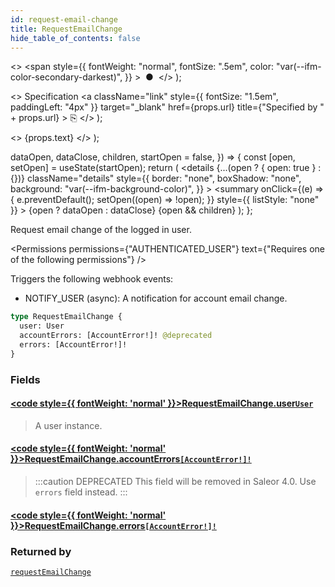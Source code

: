 ```yaml
---
id: request-email-change
title: RequestEmailChange
hide_table_of_contents: false
---
```


  <>
    <span
      style={{
        fontWeight: "normal",
        fontSize: ".5em",
        color: "var(--ifm-color-secondary-darkest)",
      }}
    >
      &nbsp;●&nbsp;
    </span>
  </>
);

  <>
    Specification
    <a
      className="link"
      style={{ fontSize: "1.5em", paddingLeft: "4px" }}
      target="\_blank"
      href={props.url}
      title={"Specified by " + props.url}
    >
      ⎘
    </a>
  </>
);

  <>
    <span className={props.class}>{props.text}</span>
  </>
);


  dataOpen,
  dataClose,
  children,
  startOpen = false,
}) => {
  const [open, setOpen] = useState(startOpen);
  return (
    <details
      {...(open ? { open: true } : {})}
      className="details"
      style={{
        border: "none",
        boxShadow: "none",
        background: "var(--ifm-background-color)",
      }}
    >
      <summary
        onClick={(e) => {
          e.preventDefault();
          setOpen((open) => !open);
        }}
        style={{ listStyle: "none" }}
      >
        {open ? dataOpen : dataClose}
      </summary>
      {open && children}
    </details>
  );
};

Request email change of the logged in user.

<Permissions
  permissions={"AUTHENTICATED_USER"}
  text={"Requires one of the following permissions"}
/>

Triggers the following webhook events:

- NOTIFY_USER (async): A notification for account email change.

```graphql
type RequestEmailChange {
  user: User
  accountErrors: [AccountError!]! @deprecated
  errors: [AccountError!]!
}
```

### Fields

#### [<code style={{ fontWeight: 'normal' }}>RequestEmailChange.<b>user</b></code>](#)<Bullet />[`User`](../../../api-reference/users/objects/user) <Badge class="badge badge--secondary" text="object"/>

> A user instance.

#### [<code style={{ fontWeight: 'normal' }}>RequestEmailChange.<b>accountErrors</b></code>](#)<Bullet />[`[AccountError!]!`](../../../api-reference/users/objects/account-error) <Badge class="badge badge--deprecated badge--secondary" text="deprecated"/> <Badge class="badge badge--secondary" text="non-null"/> <Badge class="badge badge--secondary" text="object"/>

> :::caution DEPRECATED
> This field will be removed in Saleor 4.0. Use `errors` field instead.
> :::

#### [<code style={{ fontWeight: 'normal' }}>RequestEmailChange.<b>errors</b></code>](#)<Bullet />[`[AccountError!]!`](../../../api-reference/users/objects/account-error) <Badge class="badge badge--secondary" text="non-null"/> <Badge class="badge badge--secondary" text="object"/>

>

### Returned by

[`requestEmailChange`](../../../api-reference/users/mutations/request-email-change) <Badge class="badge badge--secondary" text="mutation"/>

